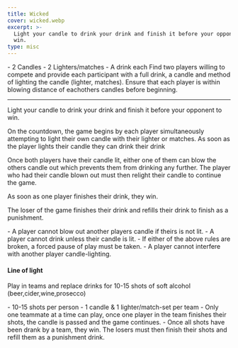 ```yaml
---
title: Wicked
cover: wicked.webp
excerpt: >-
  Light your candle to drink your drink and finish it before your opponent to
  win.
type: misc
---
```


<GameHero
  cover="/BeerGoggleGames/images/wicked.webp"
  alt="Wicked"
/>

<GameSection title="Equipment" icon="/BeerGoggleGames/images/liquor.webp">
-   2 Candles
-   2 Lighters/matches
-   A drink each
</GameSection>

<GameSection title="Setup" icon="/BeerGoggleGames/images/settings.webp">
Find two players willing to compete and provide each participant with a full drink, a candle and method of lighting the candle (lighter, matches). Ensure that each player is within blowing distance of eachothers candles before beginning.

* * *
</GameSection>

<GameSection title="Aim of the Game" icon="/BeerGoggleGames/images/target.webp">
<p>Light your candle to drink your drink and finish it before your opponent to win.</p>
</GameSection>

<GameSection title="How to Play" icon="/BeerGoggleGames/images/question.webp">
On the countdown, the game begins by each player simultaneously attempting to light their own candle with their lighter or matches. As soon as the player lights their candle they can drink their drink

Once both players have their candle lit, either one of them can blow the others candle out which prevents them from drinking any further. The player who had their candle blown out must then relight their candle to continue the game.

As soon as one player finishes their drink, they win.

The loser of the game finishes their drink and refills their drink to finish as a punishment.
</GameSection>

<GameSection title="Rules" icon="/BeerGoggleGames/images/rules.webp">
-   A player cannot blow out another players candle if theirs is not lit.
-   A player cannot drink unless their candle is lit.
-   If either of the above rules are broken, a forced pause of play must be taken.
-   A player cannot interfere with another player candle-lighting.
</GameSection>

<GameSection title="Special Edition" icon="/BeerGoggleGames/images/special.webp">

<h4>Line of light</h4>

<p>Play in teams and replace drinks for 10-15 shots of soft alcohol (beer,cider,wine,prosecco)</p>
</GameSection>

<GameSection title="Additional rules:" icon="/BeerGoggleGames/images/question.webp">
-   10-15 shots per person
-   1 candle & 1 lighter/match-set per team
-   Only one teammate at a time can play, once one player in the team finishes their shots, the candle is passed and the game continues.
-   Once all shots have been drank by a team, they win. The losers must then finish their shots and refill them as a punishment drink.
</GameSection>

<ShareButtons title="Wicked" />

<FeedbackCard>
</FeedbackCard>
